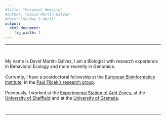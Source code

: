 ```yaml
---
#title: "Personal Website"
#author: "David Martín-Gálvez"  
#date: "Sunday 9 April"
output:
  html_document:
    fig_width: 1
---
```

***

<!-- my face -->
<!-- <div align="center"><img src="images/my_face.JPG" width="250px"></div> -->

<br>

My name is David Martín-Gálvez, I am a Biologist with research experience in Behavioral Ecology and more recently in Genomics. 
<br>
<br>
Currently, I have a postdoctoral fellowship at the [European Bioinformatics Institute](http://www.ebi.ac.uk), in the [Paul Flicek's research group](http://www.ebi.ac.uk/research/flicek). 
<br>
<br>
Previously, I worked at the [Experimental Station of Arid Zones](http://www.eeza.csic.es/en/default.aspx), at the [University of Sheffield](http://www.sheffield.ac.uk) and at the [University of Granada](https://www.ugr.es/en). 

<!-- I have interest in *** -->
<!-- formacion -->
<!-- lineas de investigacion -->
<!-- presentacion personal -->
<!-- que me gusta -->
<!-- I am a big fan of ... -->
<!-- hobbies -->
<!-- que no me gusta -->
<!-- todo -->
  
<br>

***
<!-- <div align="right"> -->
<!-- <font size="1">This webiste has been made thanks to this [tutorial](www.google.com)</font> -->
<!-- </right> -->
<!-- </div align="right"> -->








<!-- It's possible to create well-designed websites for free using [RStudio's R Markdown](http://rmarkdown.rstudio.com/) and hosting them on [Github](http://github.com). This is very new and incredibly cool. It is a really powerful way to communicate science using the same reproducible workflow you use for your analyses and collaborations. -->

<!-- ***Creating websites with R Markdown can be done without knowing R or HTML, CSS, etc,*** and that's where we'll start. However, R Markdown integrates with these tools so the more you know the more complex and beautiful your website can be. This tutorial borrows heavily from a lot of great tutorials and resources you should check out too -- there are links throughout. -->

<!-- The best way to learn is to follow along with your own laptop, but all are welcome. We'll spend half the time with the tutorial and half the time for you to work on your own website and get help. If you bring your laptop please do this beforehand: -->

<!-- 1. install [RStudio](https://www.rstudio.com/products/rstudio/download/) -->
<!-- 1. create a [GitHub]((http://github.com)) account ([advice](http://happygitwithr.com/github-acct.html)) -->
<!-- 1. set up your computer to talk to GitHub -->
<!--     - have RStudio linked directly (preferred) ([instructions sections 8-14](http://happygitwithr.com/hello-git.html)) -->
<!--     - or install the [Desktop App](https://desktop.github.com/) -->
<!--     - or be familiar with git commands for the command line ([tutorial](https://try.github.io/levels/1/challenges/1)) -->

<!-- ---- -->


<!-- **Examples:** -->

<!-- We have been using R Markdown for the Ocean Health Index:  [**ohi-science.org/ohi-global**](http://ohi-science.org/ohi-global).   -->
<!-- And R Markdown is much more than just websites -- here's a [**one-minute video about R Markdown**](http://rmarkdown.rstudio.com/lesson-1.html) to get you excited.  -->

